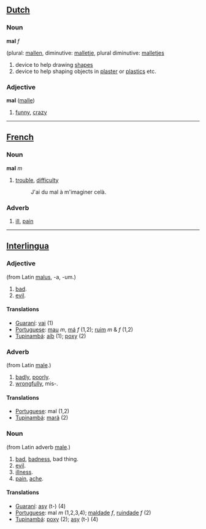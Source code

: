 ==[[Dutch]]==

=== Noun ===

'''mal''' ''f''

(plural: [[mallen]], diminutive: [[malletje]], plural diminutive: [[malletjes]]

# device to help drawing [[shape]]s
# device to help shaping objects in [[plaster]] or [[plastics]] etc.

=== Adjective ===

'''mal''' ([[malle]])

# [[funny]], [[crazy]]

----

==[[French]]==

=== Noun ===
'''mal''' ''m''

# [[trouble]], [[difficulty]]
#: J'ai du mal à m'imaginer celà.

=== Adverb ===

# [[ill]], [[pain]]

----

==[[Interlingua]]==

=== Adjective ===
(from Latin [[malus]], -a, -um.)
#[[bad]].
#[[evil]].
==== Translations ====
*[[Guaraní]]: [[vai]] (1)
*[[Portuguese]]: [[mau]] ''m'', [[má]] ''f'' (1,2); [[ruim]] ''m'' & ''f'' (1,2)
*[[Tupinambá]]: [[aíb]] (1); [[poxy]] (2)
=== Adverb ===
(from Latin [[male]].)
#[[badly]], [[poorly]].
#[[wrongfully]], mis-.
==== Translations ====
*[[Portuguese]]: mal (1,2)
*[[Tupinambá]]: [[marã]] (2)
=== Noun ===
(from Latin adverb [[male]].)
#[[bad]], [[badness]], bad thing.
#[[evil]].
#[[illness]].
#[[pain]], [[ache]].
==== Translations ====
*[[Guaraní]]: [[asy]] (t-) (4)
*[[Portuguese]]: mal ''m'' (1,2,3,4); [[maldade]] ''f'', [[ruindade]] ''f'' (2)
*[[Tupinambá]]: [[poxy]] (2); [[asy]] (t-) (4)